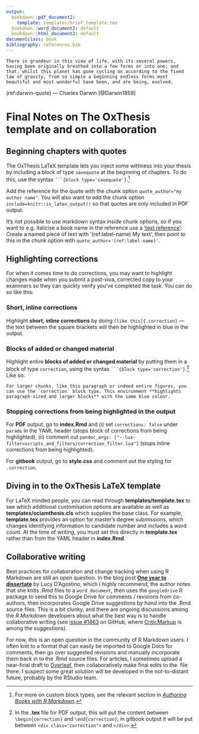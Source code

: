 ```yaml
---
output:
  bookdown::pdf_document2:
    template: templates/brief_template.tex
  bookdown::word_document2: default
  bookdown::html_document2: default
documentclass: book
bibliography: references.bib
---
```


```block
There is grandeur in this view of life, with its several powers, having been originally breathed into a few forms or into one; and that, whilst this planet has gone cycling on according to the fixed law of gravity, from so simple a beginning endless forms most beautiful and most wonderful have been, and are being, evolved.

```
(ref:darwin-quote) --- Charles Darwin [@Darwin1859]

# Final Notes on The OxThesis template and on collaboration
\minitoc <!-- this will include a mini table of contents-->

## Beginning chapters with quotes
The OxThesis LaTeX template lets you inject some wittiness into your thesis by including a block of type `savequote` at the beginning of chapters. 
To do this, use the syntax ```` ```{block type='savequote'} ````.^[For more on custom block types, see the relevant section in [_Authoring Books with R Markdown_](https://bookdown.org/yihui/bookdown/custom-blocks.html).]

Add the reference for the quote with the chunk option `quote_author="my author name"`. 
You will also want to add the chunk option `include=knitr::is_latex_output()` so that quotes are only included in PDF output.

It's not possible to use markdown syntax inside chunk options, so if you want to e.g. italicise a book name in the reference use a ['text reference'](https://bookdown.org/yihui/bookdown/markdown-extensions-by-bookdown.html#text-references): Create a named piece of text with '(ref:label-name) My text', then point to this in the chunk option with `quote_author='(ref:label-name)'`.


## Highlighting corrections
For when it comes time to do corrections, you may want to highlight changes made when you submit a post-viva, corrected copy to your examiners so they can quickly verify you've completed the task. 
You can do so like this:

### Short, inline corrections
Highlight **short, inline corrections** by doing `[like this]{.correction}` --- the text between the square brackets will then [be highlighted in blue]{.correction} in the output.

### Blocks of added or changed material
Highlight entire **blocks of added or changed material** by putting them in a block of type `correction`, using the syntax ```` ```{block type='correction'} ````.^[In the **.tex** file for PDF output, this will put the content between `\begin{correction}` and `\end{correction}`; in gitbook output it will be put between `<div class="correction">` and `</div>`.]
Like so:

```block
For larger chunks, like this paragraph or indeed entire figures, you can use the `correction` block type. This environment **highlights paragraph-sized and larger blocks** with the same blue colour.
```

### Stopping corrections from being highlighted in the output
For **PDF** output, go to **index.Rmd** and (i) set `corrections: false` under `params` in the YAML header (stops block of corrections from being highlighted), (ii) comment out `pandoc_args: ["--lua-filter=scripts_and_filters/correction_filter.lua"]` (stops inline corrections from being highlighted).

For **gitbook** output, go to **style.css** and comment out the styling for `.correction`.

## Diving in to the OxThesis LaTeX template
For LaTeX minded people, you can read through **templates/template.tex** to see which additional customisation options are available as well as **templates/ociamthesis.cls** which supplies the base class.
For example, **template.tex** provides an option for master's degree submissions, which changes identifying information to candidate number and includes a word count. 
At the time of writing, you must set this directly in **template.tex** rather than from the YAML header in **index.Rmd**.

## Collaborative writing
Best practices for collaboration and change tracking when using R Markdown are still an open question. 
In the blog post [**One year to dissertate**](https://livefreeordichotomize.com/2018/09/14/one-year-to-dissertate/) by Lucy D'Agostino, which I highly recommend, the author notes that she knits .Rmd files to a `word_document`, then uses the `googledrive` R package to send this to Google Drive for comments / revisions from co-authors, then incorporates Google Drive suggestions *by hand* into the .Rmd source files. 
This is a bit clunky, and there are ongoing discussions among the _R Markdown_ developers about what the best way is to handle collaborative writing (see [issue #1463](https://github.com/rstudio/rmarkdown/issues/1463) on GitHub, where [CriticMarkup](http://criticmarkup.com) is among the suggestions).

For now, this is an open question in the community of R Markdown users. 
I often knit to a format that can easily be imported to Google Docs for comments, then go over suggested revisions and manually incorporate them back in to the .Rmd source files. 
For articles, I sometimes upload a near-final draft to [Overleaf](https://www.overleaf.com/), then collaboratively make final edits to the \LaTeX\ file there. 
I suspect some great solution will be developed in the not-to-distant future, probably by the RStudio team.
